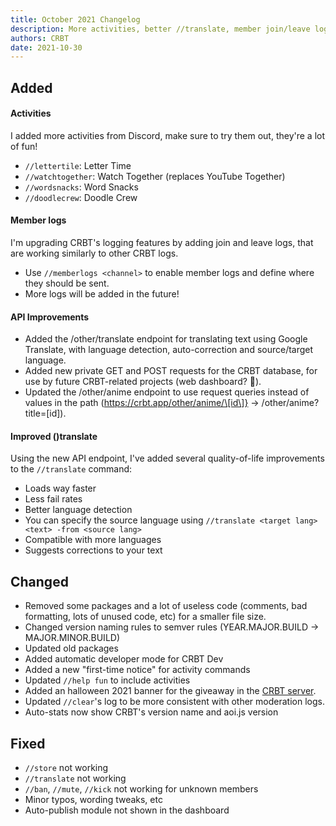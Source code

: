 ```yaml
---
title: October 2021 Changelog
description: More activities, better //translate, member join/leave logs and several API improvements!
authors: CRBT
date: 2021-10-30
---
```


## Added

#### Activities

I added more activities from Discord, make sure to try them out, they're a lot of fun!

- `//lettertile`: Letter Time
- `//watchtogether`: Watch Together (replaces YouTube Together)
- `//wordsnacks`: Word Snacks
- `//doodlecrew`: Doodle Crew

#### Member logs

I'm upgrading CRBT's logging features by adding join and leave logs, that are working similarly to other CRBT logs.

- Use `//memberlogs <channel>` to enable member logs and define where they should be sent.
- More logs will be added in the future!

#### API Improvements

- Added the /other/translate endpoint for translating text using Google Translate, with language detection, auto-correction and source/target language.
- Added new private GET and POST requests for the CRBT database, for use by future CRBT-related projects (web dashboard? 👀).
- Updated the /other/anime endpoint to use request queries instead of values in the path (https://crbt.app/other/anime/\[id\]} -> /other/anime?title=\[id\]).

#### Improved ()translate

Using the new API endpoint, I've added several quality-of-life improvements to the `//translate` command:

- Loads way faster
- Less fail rates
- Better language detection
- You can specify the source language using `//translate <target lang> <text> -from <source lang>`
- Compatible with more languages
- Suggests corrections to your text

## Changed

- Removed some packages and a lot of useless code (comments, bad formatting, lots of unused code, etc) for a smaller file size.
- Changed version naming rules to semver rules (YEAR.MAJOR.BUILD -> MAJOR.MINOR.BUILD)
- Updated old packages
- Added automatic developer mode for CRBT Dev
- Added a new "first-time notice" for activity commands
- Updated `//help fun` to include activities
- Added an halloween 2021 banner for the giveaway in the [CRBT server](https://crbt.app/discord).
- Updated `//clear`'s log to be more consistent with other moderation logs.
- Auto-stats now show CRBT's version name and aoi.js version

## Fixed

- `//store` not working
- `//translate` not working
- `//ban`, `//mute`, `//kick` not working for unknown members
- Minor typos, wording tweaks, etc
- Auto-publish module not shown in the dashboard
